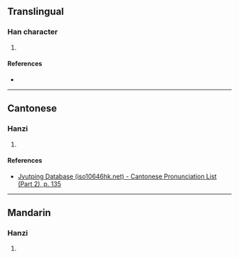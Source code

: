 {{character info/new}}
==Translingual==

===Han character===
{{Han char|rn=82|rad=毛|as=04|sn=8|four=21714|canj=PPHQU|ids=⿱比毛}}

# {{defn|Han|sort=毛04}}

====References====
* {{Han ref|kx=0592.090|dkj=16781|dj=0984.090|hdz=31995.120|uh=6BDE|ud=27614|bh=CCEC|bd=52460}}

----

==Cantonese==

===Hanzi===
{{yue-hanzi|jyut=[[bei4]]|y=bei4}}

# {{defn|lang=yue|sort=毛04}}

====References====
*[http://www.iso10646hk.net/jp/document/download.jsp Jyutping Database (iso10646hk.net) - Cantonese Pronunciation List (Part 2), p. 135]

----

==Mandarin==

===Hanzi===
{{cmn-hanzi|pin=[[pí]] ([[pi2]])|wg=p'i<sup>2</sup>}}

# {{defn|lang=cmn|sort=毛04}}